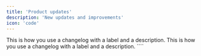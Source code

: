 ```yaml
---
title: 'Product updates'
description: 'New updates and improvements'
icon: 'code'
---
```


<Update label="2024-10-12" description="v0.1.1">
    This is how you use a changelog with a label
    and a description.
</Update>
<Update label="2024-10-11" description="v0.1.0">
    This is how you use a changelog with a label
    and a description.
</Update>
````
